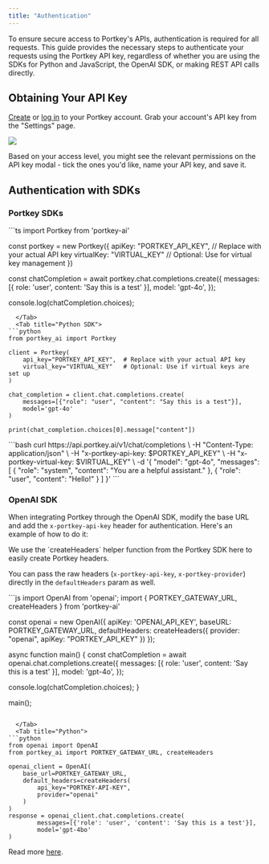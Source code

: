```yaml
---
title: "Authentication"
---
```


To ensure secure access to Portkey's APIs, authentication is required for all requests. This guide provides the necessary steps to authenticate your requests using the Portkey API key, regardless of whether you are using the SDKs for Python and JavaScript, the OpenAI SDK, or making REST API calls directly.

## Obtaining Your API Key

[Create](https://app.portkey.ai/signup) or [log in](https://app.portkey.ai/login) to your Portkey account. Grab your account's API key from the "Settings" page.

<Frame>
    <img src="/images/api-ref/a-r-1.gif"/>
</Frame>

Based on your access level, you might see the relevant permissions on the API key modal - tick the ones you'd like, name your API key, and save it.

## Authentication with SDKs

### Portkey SDKs

<Tabs>
  <Tab title="NodeJS SDK">
```ts
import Portkey from 'portkey-ai'

const portkey = new Portkey({
    apiKey: "PORTKEY_API_KEY", // Replace with your actual API key
    virtualKey: "VIRTUAL_KEY"  // Optional: Use for virtual key management
})

const chatCompletion = await portkey.chat.completions.create({
    messages: [{ role: 'user', content: 'Say this is a test' }],
    model: 'gpt-4o',
});

console.log(chatCompletion.choices);
```
  </Tab>
  <Tab title="Python SDK">
```python
from portkey_ai import Portkey

client = Portkey(
    api_key="PORTKEY_API_KEY",  # Replace with your actual API key
    virtual_key="VIRTUAL_KEY"   # Optional: Use if virtual keys are set up
)

chat_completion = client.chat.completions.create(
    messages=[{"role": "user", "content": "Say this is a test"}],
    model='gpt-4o'
)

print(chat_completion.choices[0].message["content"])
```

  </Tab>
  <Tab title="cURL">
```bash
curl https://api.portkey.ai/v1/chat/completions \
  -H "Content-Type: application/json" \
  -H "x-portkey-api-key: $PORTKEY_API_KEY" \
  -H "x-portkey-virtual-key: $VIRTUAL_KEY" \
  -d '{
    "model": "gpt-4o",
    "messages": [
      { "role": "system", "content": "You are a helpful assistant." },
      { "role": "user", "content": "Hello!" }
    ]
  }'
```
  </Tab>
</Tabs>

### OpenAI SDK

When integrating Portkey through the OpenAI SDK, modify the base URL and add the `x-portkey-api-key` header for authentication. Here's an example of how to do it:

<Info>
We use the `createHeaders` helper function from the Portkey SDK here to easily create Portkey headers.

You can pass the raw headers (`x-portkey-api-key`, `x-portkey-provider`) directly in the `defaultHeaders` param as well.
</Info>

<Tabs>
  <Tab title="NodeJS">
```js
import OpenAI from 'openai';
import { PORTKEY_GATEWAY_URL, createHeaders } from 'portkey-ai'

const openai = new OpenAI({
  apiKey: 'OPENAI_API_KEY',
  baseURL: PORTKEY_GATEWAY_URL,
  defaultHeaders: createHeaders({
    provider: "openai",
    apiKey: "PORTKEY_API_KEY"
  })
});

async function main() {
  const chatCompletion = await openai.chat.completions.create({
    messages: [{ role: 'user', content: 'Say this is a test' }],
    model: 'gpt-4o',
  });

  console.log(chatCompletion.choices);
}

main();
```

  </Tab>
  <Tab title="Python">
```python
from openai import OpenAI
from portkey_ai import PORTKEY_GATEWAY_URL, createHeaders

openai_client = OpenAI(
    base_url=PORTKEY_GATEWAY_URL,
    default_headers=createHeaders(
        api_key="PORTKEY-API-KEY",
        provider="openai"
    )
)
response = openai_client.chat.completions.create(
        messages=[{'role': 'user', 'content': 'Say this is a test'}],
        model='gpt-4bo'
)
```
  </Tab>
</Tabs>

Read more [here](/integrations/llms/openai).
